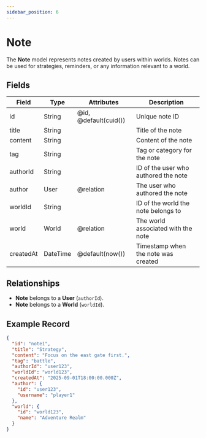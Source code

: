 ```yaml
---
sidebar_position: 6
---
```


# Note

The **Note** model represents notes created by users within worlds. Notes can be used for strategies, reminders, or any information relevant to a world.

## Fields

<table>
  <thead>
    <tr>
      <th>Field</th>
      <th>Type</th>
      <th>Attributes</th>
      <th>Description</th>
    </tr>
  </thead>
  <tbody>
    <tr>
      <td>id</td>
      <td>String</td>
      <td>@id, @default(cuid())</td>
      <td>Unique note ID</td>
    </tr>
    <tr>
      <td>title</td>
      <td>String</td>
      <td></td>
      <td>Title of the note</td>
    </tr>
    <tr>
      <td>content</td>
      <td>String</td>
      <td></td>
      <td>Content of the note</td>
    </tr>
    <tr>
      <td>tag</td>
      <td>String</td>
      <td></td>
      <td>Tag or category for the note</td>
    </tr>
    <tr>
      <td>authorId</td>
      <td>String</td>
      <td></td>
      <td>ID of the user who authored the note</td>
    </tr>
    <tr>
      <td>author</td>
      <td>User</td>
      <td>@relation</td>
      <td>The user who authored the note</td>
    </tr>
    <tr>
      <td>worldId</td>
      <td>String</td>
      <td></td>
      <td>ID of the world the note belongs to</td>
    </tr>
    <tr>
      <td>world</td>
      <td>World</td>
      <td>@relation</td>
      <td>The world associated with the note</td>
    </tr>
    <tr>
      <td>createdAt</td>
      <td>DateTime</td>
      <td>@default(now())</td>
      <td>Timestamp when the note was created</td>
    </tr>
  </tbody>
</table>

## Relationships

- **Note** belongs to a **User** (`authorId`).
- **Note** belongs to a **World** (`worldId`).

## Example Record

```json
{
  "id": "note1",
  "title": "Strategy",
  "content": "Focus on the east gate first.",
  "tag": "battle",
  "authorId": "user123",
  "worldId": "world123",
  "createdAt": "2025-09-01T18:00:00.000Z",
  "author": {
    "id": "user123",
    "username": "player1"
  },
  "world": {
    "id": "world123",
    "name": "Adventure Realm"
  }
}
```
